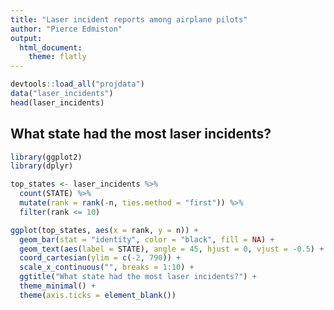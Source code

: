 ```yaml
---
title: "Laser incident reports among airplane pilots"
author: "Pierce Edmiston"
output:
  html_document:
    theme: flatly
---
```


```r
devtools::load_all("projdata")
data("laser_incidents")
head(laser_incidents)
```

## What state had the most laser incidents?

```r
library(ggplot2)
library(dplyr)

top_states <- laser_incidents %>%
  count(STATE) %>%
  mutate(rank = rank(-n, ties.method = "first")) %>%
  filter(rank <= 10)

ggplot(top_states, aes(x = rank, y = n)) +
  geom_bar(stat = "identity", color = "black", fill = NA) +
  geom_text(aes(label = STATE), angle = 45, hjust = 0, vjust = -0.5) +
  coord_cartesian(ylim = c(-2, 790)) +
  scale_x_continuous("", breaks = 1:10) +
  ggtitle("What state had the most laser incidents?") +
  theme_minimal() +
  theme(axis.ticks = element_blank())
```
